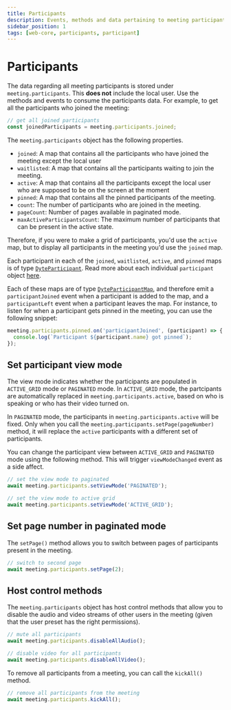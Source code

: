 ```yaml
---
title: Participants
description: Events, methods and data pertaining to meeting participants.
sidebar_position: 1
tags: [web-core, participants, participant]
---
```


# Participants

The data regarding all meeting participants is stored under
`meeting.participants`. This **does not** include the local user. Use the
methods and events to consume the participants data. For example, to get all the
participants who joined the meeting:

```ts
// get all joined participants
const joinedParticipants = meeting.participants.joined;
```

The `meeting.participants` object has the following properties.

- `joined`: A map that contains all the participants who have joined the meeting
  except the local user
- `waitlisted`: A map that contains all the participants waiting to join the
  meeting.
- `active`: A map that contains all the participants except the local user who
  are supposed to be on the screen at the moment
- `pinned`: A map that contains all the pinned participants of the meeting.
- `count`: The number of participants who are joined in the meeting.
- `pageCount`: Number of pages available in paginated mode.
- `maxActiveParticipantsCount`: The maximum number of participants that can be
  present in the active state.

Therefore, if you were to make a grid of participants, you'd use the `active`
map, but to display all participants in the meeting you'd use the `joined` map.

Each participant in each of the `joined`, `waitlisted`, `active`, and `pinned`
maps is of type [`DyteParticipant`](../reference/DyteParticipant.md). Read more
about each individual `participant` object
[here](../participants/participant-object.mdx).

Each of these maps are of type
[`DyteParticipantMap`](../reference/DyteParticipantMap.md), and therefore emit a
`participantJoined` event when a participant is added to the map, and a
`participantLeft` event when a participant leaves the map. For instance, to
listen for when a participant gets pinned in the meeting, you can use the
following snippet:

```ts
meeting.participants.pinned.on('participantJoined', (participant) => {
  console.log(`Participant ${participant.name} got pinned`);
});
```

## Set participant view mode

The view mode indicates whether the participants are populated in `ACTIVE_GRID`
mode or `PAGINATED` mode. In `ACTIVE_GRID` mode, the partcipants are
automatically replaced in `meeting.participants.active`, based on who is
speaking or who has their video turned on.

In `PAGINATED` mode, the participants in `meeting.participants.active` will be
fixed. Only when you call the `meeting.participants.setPage(pageNumber)` method,
it will replace the `active` participants with a different set of participants.

You can change the participant view between `ACTIVE_GRID` and `PAGINATED` mode
using the following method. This will trigger `viewModeChanged` event as a side
affect.

```ts
// set the view mode to paginated
await meeting.participants.setViewMode('PAGINATED');

// set the view mode to active grid
await meeting.participants.setViewMode('ACTIVE_GRID');
```

## Set page number in paginated mode

The `setPage()` method allows you to switch between pages of participants
present in the meeting.

```ts
// switch to second page
await meeting.participants.setPage(2);
```

## Host control methods

The `meeting.participants` object has host control methods that allow you to
disable the audio and video streams of other users in the meeting (given that
the user preset has the right permissions).

```ts
// mute all participants
await meeting.participants.disableAllAudio();

// disable video for all participants
await meeting.participants.disableAllVideo();
```

To remove all participants from a meeting, you can call the `kickAll()` method.

```ts
// remove all participants from the meeting
await meeting.participants.kickAll();
```
